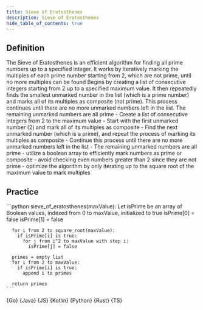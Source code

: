 ```yaml
---
title: Sieve of Eratosthenes
description: Sieve of Eratosthenes
hide_table_of_contents: true
---
```





## Definition

<Tabs>
  <TabItem value="definition" label="Definition">
    The Sieve of Eratosthenes is an efficient algorithm for finding all prime numbers up to a specified integer. It works by iteratively marking the multiples of each prime number starting from 2, which are not prime, until no more multiples can be found
  </TabItem>
  <TabItem value="how" label="Explanation">
    Begins by creating a list of consecutive integers starting from 2 up to a specified maximum value. It then repeatedly finds the smallest unmarked number in the list (which is a prime number) and marks all of its multiples as composite (not prime). This process continues until there are no more unmarked numbers left in the list. The remaining unmarked numbers are all prime
  </TabItem>
  <TabItem value="guidance" label="Guidance">
    - Create a list of consecutive integers from 2 to the maximum value
    - Start with the first unmarked number (2) and mark all of its multiples as composite
    - Find the next unmarked number (which is a prime), and repeat the process of marking its multiples as composite
    - Continue this process until there are no more unmarked numbers left in the list
    - The remaining unmarked numbers are all prime
  </TabItem>
  <TabItem value="tips" label="Tips">
    - utilize a boolean array to efficiently mark numbers as prime or composite
    - avoid checking even numbers greater than 2 since they are not prime
    - optimize the algorithm by only iterating up to the square root of the maximum value to mark multiples
  </TabItem>
</Tabs>

## Practice

<Tabs>
  <TabItem value="practice" label="Practice">
    ```python
    sieve_of_eratosthenes(maxValue):
      Let isPrime be an array of Boolean values, indexed from 0 to maxValue, initialized to true
      isPrime[0] = false
      isPrime[1] = false

      for i from 2 to square_root(maxValue):
        if isPrime[i] is true:
          for j from i^2 to maxValue with step i:
            isPrime[j] = false

      primes = empty list
      for i from 2 to maxValue:
        if isPrime[i] is true:
          append i to primes

      return primes
    ```
  </TabItem>
  <TabItem value="solution" label="Solution">
    <Tabs queryString="code">
      <TabItem
        value="go"
        label=""
        attributes={{ title: "Go Lang", className: "code_lang go m" }}
      >
        <CodeBlock language="go">{Go}</CodeBlock>
      </TabItem>
      <TabItem
        value="java"
        label=""
        attributes={{ title: "Java", className: "code_lang java m" }}
      >
        <CodeBlock language="java">{Java}</CodeBlock>
      </TabItem>
      <TabItem
        value="js"
        label=""
        attributes={{ title: "JavaScript", className: "code_lang js m" }}
      >
        <CodeBlock language="js">{JS}</CodeBlock>
      </TabItem>
      <TabItem
        value="kotlin"
        label=""
        attributes={{ title: "Kotlin", className: "code_lang kotlin m" }}
      >
        <CodeBlock language="kotlin">{Kotlin}</CodeBlock>
      </TabItem>
      <TabItem
        value="python"
        label=""
        attributes={{ title: "Python", className: "code_lang python m" }}
      >
        <CodeBlock language="python">{Python}</CodeBlock>
      </TabItem>
      <TabItem
        value="rust"
        label=""
        attributes={{ title: "Rust", className: "code_lang rust m" }}
      >
        <CodeBlock language="rust">{Rust}</CodeBlock>
      </TabItem>
      <TabItem
        value="ts"
        label=""
        attributes={{ title: "TypeScript", className: "code_lang ts m" }}
      >
        <CodeBlock language="ts">{TS}</CodeBlock>
      </TabItem>
    </Tabs>
  </TabItem>
</Tabs>
